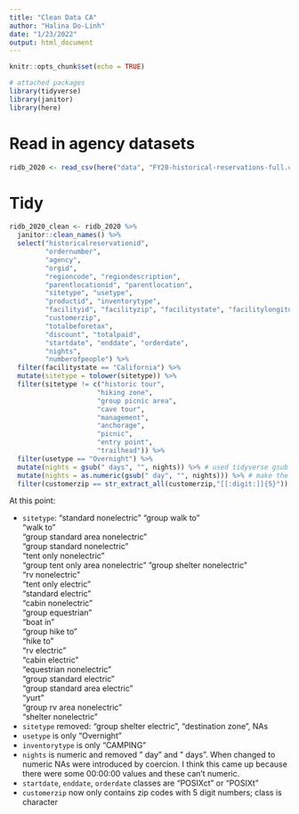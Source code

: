 ```yaml
---
title: "Clean Data CA"
author: "Halina Do-Linh"
date: "1/23/2022"
output: html_document
---
```


```r
knitr::opts_chunk$set(echo = TRUE)

# attached packages
library(tidyverse)
library(janitor)
library(here)
```

# Read in agency datasets

```r
ridb_2020 <- read_csv(here("data", "FY20-historical-reservations-full.csv"))
```

# Tidy

```r
ridb_2020_clean <- ridb_2020 %>% 
  janitor::clean_names() %>% 
  select("historicalreservationid",
         "ordernumber",
         "agency",
         "orgid",
         "regioncode", "regiondescription",
         "parentlocationid", "parentlocation",
         "sitetype", "usetype",
         "productid", "inventorytype", 
         "facilityid", "facilityzip", "facilitystate", "facilitylongitude", "facilitylatitude",
         "customerzip", 
         "totalbeforetax",
         "discount", "totalpaid",
         "startdate", "enddate", "orderdate",
         "nights",
         "numberofpeople") %>% 
  filter(facilitystate == "California") %>% 
  mutate(sitetype = tolower(sitetype)) %>% 
  filter(sitetype != c("historic tour",
                      "hiking zone",
                      "group picnic area",
                      "cave tour",
                      "management",
                      "anchorage",
                      "picnic",
                      "entry point",
                      "trailhead")) %>% 
  filter(usetype == "Overnight") %>% 
  mutate(nights = gsub(" days", "", nights)) %>% # used tidyverse gsub to remove day and days
  mutate(nights = as.numeric(gsub(" day", "", nights))) %>% # make the column numeric instead of chr
  filter(customerzip == str_extract_all(customerzip,"[[:digit:]]{5}"))

```
At this point:

- `sitetype`: 
"standard nonelectric"
"group walk to"                   
"walk to"                         
"group standard area nonelectric"  
"group standard nonelectric"      
"tent only nonelectric"            
"group tent only area nonelectric"
”group shelter nonelectric"       
"rv nonelectric"                                        
"tent only electric"                                       
"standard electric"                
"cabin nonelectric"               
"group equestrian"                 
"boat in"                         
"group hike to"                    
"hike to"                         
"rv electric"                      
"cabin electric"                  
"equestrian nonelectric"          
"group standard electric"          
"group standard area electric"    
"yurt"                            
"group rv area nonelectric"        
"shelter nonelectric"
- `sitetype` removed: "group shelter electric", "destination zone", NAs
- `usetype` is only "Overnight"
- `inventorytype` is only "CAMPING"
- `nights` is numeric and removed " day" and " days". When changed to numeric NAs were introduced by coercion. I think this came up because there were some 00:00:00 values and these can't numeric.
- `startdate`, `enddate`, `orderdate` classes are "POSIXct" or "POSIXt" 
- `customerzip` now only contains zip codes with 5 digit numbers; class is character

